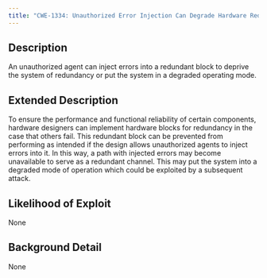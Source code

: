 ```yaml
---
title: "CWE-1334: Unauthorized Error Injection Can Degrade Hardware Redundancy"
---
```


## Description
An unauthorized agent can inject errors into a redundant block to deprive the system of redundancy or put the system in a degraded operating mode.

## Extended Description

To ensure the performance and functional reliability of certain components, hardware designers can implement hardware blocks for redundancy in the case that others fail. This redundant block can be prevented from performing as intended if the design allows unauthorized agents to inject errors into it. In this way, a path with injected errors may become unavailable to serve as a redundant channel. This may put the system into a degraded mode of operation which could be exploited by a subsequent attack.


## Likelihood of Exploit
None

## Background Detail
None
        